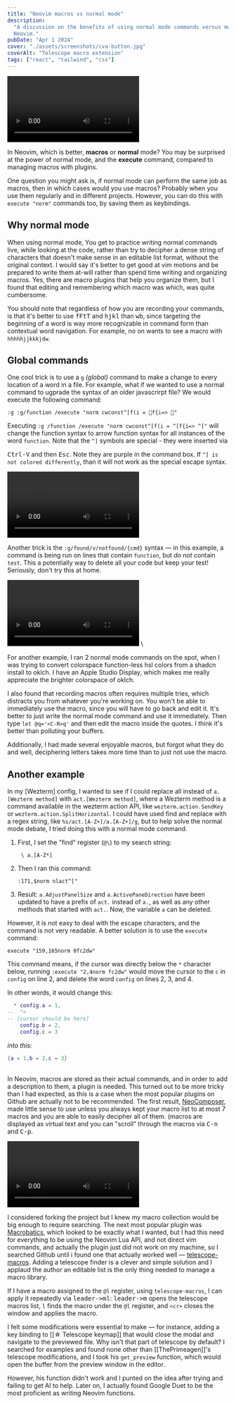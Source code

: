 ```yaml
---
title: "Neovim macros vs normal mode"
description:
  "A discussion on the benefits of using normal mode commands versus macros in
  Neovim."
pubDate: "Apr 1 2024"
cover: "./assets/screenshots/cva-button.jpg"
coverAlt: "Telescope macro extension"
tags: ["react", "tailwind", "css"]
---
```



<video controls="" autoplay="" loop="true">
  <source src={macroVideo} type="video/webm" />
</video>

In Neovim, which is better, **macros** or **normal** mode? You may be surprised
at the power of normal mode, and the **execute** command, compared to managing
macros with plugins.

One question you might ask is, if normal mode can perform the same job as
macros, then in which cases would you use macros? Probably when you use them
regularly and in different projects. However, you can do this with
`execute "norm"` commands too, by saving them as keybindings.

## Why normal mode

When using normal mode, You get to practice writing normal commands live, while
looking at the code, rather than try to decipher a dense string of characters
that doesn't make sense in an editable list format, without the original
context. I would say it's better to get good at vim motions and be prepared to
write them at-will rather than spend time writing and organizing macros. Yes,
there are macro plugins that help you organize them, but I found that editing
and remembering which macro was which, was quite cumbersome.

You should note that regardless of how you are recording your commands, is that
it's better to use <kbd>fFtT</kbd> and <kbd>hjkl</kbd> than <kbd>wb</kbd>, since
targeting the beginning of a word is way more recognizable in command form than
contextual word navigation. For example, no on wants to see a macro with
`hhhhhjjkkkjdw`.

## Global commands

One cool trick is to use a `g` _(global)_ command to make a change to every
location of a word in a file. For example, what if we wanted to use a normal
command to ugprade the syntax of an older javascrirpt file? We would execute the
following command:

```vim
:g :g/function /execute "norm cwconst^[f(i = f{i=> "
```

Executing `:g /function /execute "norm cwconst^[f(i = ^[f{i=> ^["` will change
the function syntax to arrow function syntax for all instances of the word
`function`. Note that the `^]` symbols are special - they were inserted via

<kbd>Ctrl-V</kbd> and then <kbd>Esc</kbd>. Note they are purple in the command
box. If `^] is not colored differently`, than it will not work as the special
escape syntax.

<video controls="" autoplay="" loop="true">
  <source src={macroVideo2} type="video/webm" />
</video>

Another trick is the `:g/found/v/notfound/{cmd}` syntax &mdash; in this example,
a command is being run on lines that contain `function`, but _do not_ contain
`test`. This a potentially way to delete all your code but keep your test!
Seriously, don't try this at home.

<video controls="" autoplay="" loop="true">
  <source src={globalVideo} type="video/webm" />
</video>
\

For another example, I ran 2 normal mode commands on the spot, when I was trying
to convert colorspace function-less hsl colors from a shadcn install to oklch. I
have an Apple Studio Display, which makes me really appreciate the brighter
colorspace of oklch.

I also found that recording macros often requires multiple tries, which
distracts you from whatever you're working on. You won't be able to immediately
use the macro, since you will have to go back and edit it. It's better to just
write the normal mode command and use it immediately. Then
type `let @q='<C-R>q'` and then edit the macro inside the quotes. I think it's
better than polluting your buffers.

Additionally, I had made several enjoyable macros, but forgot what they do and
well, deciphering letters takes more time than to just not use the macro.

## Another example

In my [Wezterm] config, I wanted to see if I could replace all instead of
`a.[Wezterm method]` with `act.[Wezterm method]`, where a Wezterm method is a
command available in the wezterm action API, like `wezterm.action.SendKey` or
`wezterm.action.SplitHorizontal`. I could have used find and replace with a
regex string, like `%s/act.[A-Z+]/a.[A-Z+]/g`, but to help solve the normal mode
debate, I tried doing this with a normal mode command.

1. First, I set the "find" register (`@\`) to my search string:

   ```regex
    \ a.[A-Z*]
   ```

1. Then I ran this command:

   ```vim
   :171,$norm nlact^["
   ```

1. Result: `a.AdjustPanelSize` and `a.ActivePaneDirection` have been updated to
   have a prefix of `act.` instead of `a.`, as well as any other methods that
   started with `act.`. Now, the variable `a` can be deleted.

However, it is not easy to deal with the escape characters, and the command is
not very readable. A better solution is to use the `execute` command:

```vim
execute "159,165norm 0fc2dw"
```

This command means, if the cursor was directly below the `*` character below,
running `:execute "2,4norm fc2dw"` would move the cursor to the `c` in `config`
on line 2, and delete the word `config` on lines 2, 3, and 4.

In other words, it would change this:

```lua annotate
  * config.a = 1,
--  ^<
-- [cursor should be here]
    config.b = 2,
    config.c = 3
```

_into this:_

```lua
{a = 1,b = 2,c = 3}
```

\
In Neovim, macros are stored as their actual commands, and in order to add a description
to them, a plugin is needed. This turned out to be more tricky than I had expected,
as this is a case when the most popular plugins on Github are actually not to be
recommended. The first result, [NeoComposer](https://github.com/ecthelionvi/NeoComposer.nvim),
made little sense to use unless you always kept your macro list to at most 7 macros
and you are able to easily decipher all of them. (macros are displayed as virtual
text and you can "scroll" through the macros via <kbd>C-n</kbd> and <kbd>C-p</kbd>.

<video controls="" autoplay="" loop="true">
  <source src={macroVideo} type="video/webm" />
</video>

I considered forking the project but I knew my macro collection would be big
enough to require searching. The next most popular plugin was
[Macrobatics](https://github.com/svermeulen/vim-macrobatics), which looked to be
exactly what I wanted, but I had this need for everything to be using the Neovim
Lua API, and not direct vim commands, and actually the plugin just did not work
on my machine, so I searched Github until i found one that actually worked well
— [telescope-macros](https://github.com). Adding a telescope finder is a clever
and simple solution and I applaud the author an editable list is the only thing
needed to manage a macro library.

If I have a macro assigned to the `@l` register, using `telescope-macros`, I can
apply it repeatedly via <kbd>leader->ml</kbd>: <kbd>leader->m</kbd> opens the
telescope macros list, `l` finds the macro under the `@l` register, and `<cr>`
closes the window and applies the macro.

I felt some modifications were essential to make — for instance, adding a key
binding to [[☆ Telescope keymap]] that would close the modal and navigate to the
previewed file. Why isn't that part of telescope by default? I searched for
examples and found none other than [[ThePrimeagen]]'s telescope modifications,
and I took his `get_preview` function, which would open the buffer from the
preview window in the editor.

However, his function didn't work and I punted on the idea after trying and
failing to get AI to help. Later on, I actually found Google Duet to be the most
proficient as writing Neovim functions.

